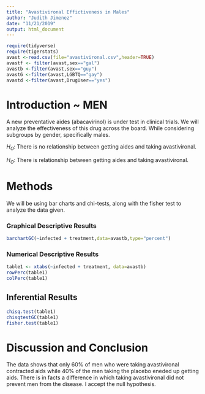 ```yaml
---
title: "Avastivironal Effictiveness in Males"
author: "Judith Jimenez"
date: "11/21/2019"
output: html_document
---
```


```r
require(tidyverse)
require(tigerstats)
avast <-read.csv(file="avastivironal.csv",header=TRUE)
avastf <- filter(avast,sex=="gal")
avastb <-filter(avast,sex=="guy")
avastG <-filter(avast,LGBTQ=="gay")
avastd <-filter(avast,DrugUser=="yes")
```

# Introduction ~ MEN

<!--In this section you explain what you are trying to show. Where did the data come from? What is the research or other question you are trying to answer?. If you skimp in this section expect to be marked down in your grade. Paint a picture of the project a couple of paragraphs is expected!-->

A new preventative aides (abacavirinol) is under test in clinical trials. We will analyze the effectiveness of this drug across the board. While considering subgroups by gender, specifically males.

$H_O$: There is no relationship between getting aides and taking avastivironal.

$H_O$: There is relationship between getting aides and taking avastivironal.

# Methods

<!--Decide on your methods: use "variable analysis" or other appropriate descriptors. Make sure to choose at least one graphical method and at least one numerical method. Discuss what data manipulations may be needed for example subsetting or other binning procedures and what sort of graphical displays and inferential tools will be used!-->

We will be using bar charts and chi-tests, along with the fisher test to analyze the data given.

### Graphical Descriptive Results

<!--Graphical results here. Make sure to show your code. Provide appropriate labels for axes, giving units if possible, and provide a good title for the graph, too. Use the graphical results to describe the patterns if any that exist in the data as focused toward the research question. Bottom line is to explain the features of the graph that are relevant to conforming or departing to what is expected by your null hypothesis !-->



```r
barchartGC(~infected + treatment,data=avastb,type="percent")
```


### Numerical Descriptive Results

<!--Numerical results go here. Use the numerical results to describe the patterns if any that exist in the data as focused toward the research question!-->

```r
table1 <- xtabs(~infected + treatment, data=avastb)
rowPerc(table1)
colPerc(table1)
```
## Inferential Results

<!--State hypothesis clearly. Make sure your discussion of the inferential test covers all the aspects that the test output produces, such as test statistic, p-value etc. Make a decision about the null hypothesis, explain the assumptions on which the selected test/procedure was based, and why the chosen procedure satisfys the assumptions and is appropriate to answer the research question!-->

```r
chisq.test(table1)
chisqtestGC(table1)
fisher.test(table1)
```

# Discussion and Conclusion

<!--Discussion and conclusion here. If you found a relationship be sure to consider whether the relationship occurs because one of the variavbles causes the other, or whether they perhasps are related for some other reason. Watch the chapter 6 videos from the GeorgeTown videos collection.!-->

The data shows that only 60% of men who were taking avastivironal contracted aids while 40% of the men taking the placebo eneded up getting aids. There is in facts a difference in which taking avastivironal did not prevent men from the disease. I accept the null hypothesis.

